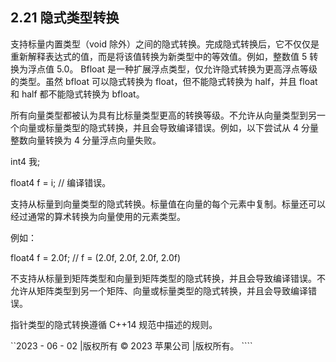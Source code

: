 ## 2.21 隐式类型转换

支持标量内置类型（void 除外）之间的隐式转换。完成隐式转换后，它不仅仅是重新解释表达式的值，而是将该值转换为新类型中的等效值。例如，整数值 5 转换为浮点值 5.0。 Bfloat 是一种扩展浮点类型，仅允许隐式转换为更高浮点等级的类型。虽然 bfloat 可以隐式转换为 float，但不能隐式转换为 half，并且 float 和 half 都不能隐式转换为 bfloat。

所有向量类型都被认为具有比标量类型更高的转换等级。不允许从向量类型到另一个向量或标量类型的隐式转换，并且会导致编译错误。例如，以下尝试从 4 分量整数向量转换为 4 分量浮点向量失败。

int4 我;

float4 f = i; // 编译错误。

支持从标量到向量类型的隐式转换。标量值在向量的每个元素中复制。标量还可以经过通常的算术转换为向量使用的元素类型。

例如：

float4 f = 2.0f; // f = (2.0f, 2.0f, 2.0f, 2.0f)

不支持从标量到矩阵类型和向量到矩阵类型的隐式转换，并且会导致编译错误。不允许从矩阵类型到另一个矩阵、向量或标量类型的隐式转换，并且会导致编译错误。

指针类型的隐式转换遵循 C++14 规范中描述的规则。

``2023 - 06 - 02 |版权所有 © 2023 苹果公司 |版权所有。 ````

